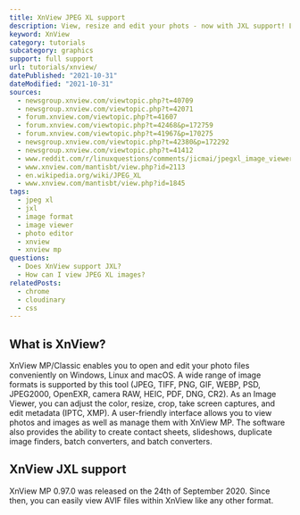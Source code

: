 ```yaml
---
title: XnView JPEG XL support
description: View, resize and edit your phots - now with JXL support! Learn how to use JXL images within XnView.
keyword: XnView
category: tutorials
subcategory: graphics
support: full support
url: tutorials/xnview/
datePublished: "2021-10-31"
dateModified: "2021-10-31"
sources:
  - newsgroup.xnview.com/viewtopic.php?t=40709
  - newsgroup.xnview.com/viewtopic.php?t=42071
  - forum.xnview.com/viewtopic.php?t=41607
  - forum.xnview.com/viewtopic.php?t=42468&p=172759
  - forum.xnview.com/viewtopic.php?t=41967&p=170275
  - newsgroup.xnview.com/viewtopic.php?t=42380&p=172292
  - newsgroup.xnview.com/viewtopic.php?t=41412
  - www.reddit.com/r/linuxquestions/comments/jicmai/jpegxl_image_viewer/
  - www.xnview.com/mantisbt/view.php?id=2113
  - en.wikipedia.org/wiki/JPEG_XL
  - www.xnview.com/mantisbt/view.php?id=1845
tags:
  - jpeg xl
  - jxl
  - image format
  - image viewer
  - photo editor
  - xnview
  - xnview mp
questions:
  - Does XnView support JXL?
  - How can I view JPEG XL images?
relatedPosts:
  - chrome
  - cloudinary
  - css
---
```


## What is XnView?

XnView MP/Classic enables you to open and edit your photo files conveniently on Windows, Linux and macOS. A wide range of image formats is supported by this tool (JPEG, TIFF, PNG, GIF, WEBP, PSD, JPEG2000, OpenEXR, camera RAW, HEIC, PDF, DNG, CR2). As an Image Viewer, you can adjust the color, resize, crop, take screen captures, and edit metadata (IPTC, XMP). A user-friendly interface allows you to view photos and images as well as manage them with XnView MP. The software also provides the ability to create contact sheets, slideshows, duplicate image finders, batch converters, and batch converters.

## XnView JXL support

XnView MP 0.97.0 was released on the 24th of September 2020. Since then, you can easily view AVIF files within XnView like any other format.
